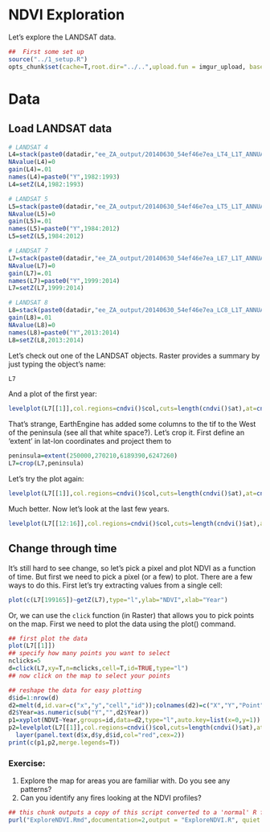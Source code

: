 NDVI Exploration
========================================================

Let's explore the LANDSAT data.

```r
##  First some set up
source("../1_setup.R")
opts_chunk$set(cache=T,root.dir="../..",upload.fun = imgur_upload, base.url = NULL)
```


# Data

## Load LANDSAT data
```r
# LANDSAT 4
L4=stack(paste0(datadir,"ee_ZA_output/20140630_54ef46e7ea_LT4_L1T_ANNUAL_GREENEST_TOA__1982-1993-0000000000-0000000000.tif"))
NAvalue(L4)=0
gain(L4)=.01
names(L4)=paste0("Y",1982:1993)
L4=setZ(L4,1982:1993)

# LANDSAT 5
L5=stack(paste0(datadir,"ee_ZA_output/20140630_54ef46e7ea_LT5_L1T_ANNUAL_GREENEST_TOA__1984-2012-0000000000-0000000000.tif"))
NAvalue(L5)=0
gain(L5)=.01
names(L5)=paste0("Y",1984:2012)
L5=setZ(L5,1984:2012)

# LANDSAT 7
L7=stack(paste0(datadir,"ee_ZA_output/20140630_54ef46e7ea_LE7_L1T_ANNUAL_GREENEST_TOA__1999-2014-0000000000-0000000000.tif"))
NAvalue(L7)=0
gain(L7)=.01
names(L7)=paste0("Y",1999:2014)
L7=setZ(L7,1999:2014)

# LANDSAT 8
L8=stack(paste0(datadir,"ee_ZA_output/20140630_54ef46e7ea_LC8_L1T_ANNUAL_GREENEST_TOA__2013-2014-0000000000-0000000000.tif"))
gain(L8)=.01
NAvalue(L8)=0
names(L8)=paste0("Y",2013:2014)
L8=setZ(L8,2013:2014)
```

Let's check out one of the LANDSAT objects.  Raster provides a summary by just typing the object's name:
```r
L7
```


And a plot of the first year:
```r
levelplot(L7[[1]],col.regions=cndvi()$col,cuts=length(cndvi()$at),at=cndvi()$at,margin=F)
```


That's strange, EarthEngine has added some columns to the tif to the West of the peninsula (see all that white space?).  Let's crop it.  First define an 'extent' in lat-lon coordinates and project them to 
```r
peninsula=extent(250000,270210,6189390,6247260)
L7=crop(L7,peninsula)
```

Let's try the plot again:
```r
levelplot(L7[[1]],col.regions=cndvi()$col,cuts=length(cndvi()$at),at=cndvi()$at,margin=F)
```
Much better.  Now let's look at the last few years.

```r
levelplot(L7[[12:16]],col.regions=cndvi()$col,cuts=length(cndvi()$at),at=cndvi()$at,layout=c(5,1))
```

## Change through time

It's still hard to see change, so let's pick a pixel and plot NDVI as a function of time.  But first we need to pick a pixel (or a few) to plot.  There are a few ways to do this.  First let's try extracting values from a single cell:
```r
plot(c(L7[199165])~getZ(L7),type="l",ylab="NDVI",xlab="Year")
```

Or, we can use the `click` function (in Raster) that allows you to pick points on the map.  First we need to plot the data using the plot() command.

```r
## first plot the data
plot(L7[[1]])
## specify how many points you want to select
nclicks=5
d=click(L7,xy=T,n=nclicks,cell=T,id=TRUE,type="l")
## now click on the map to select your points

## reshape the data for easy plotting
d$id=1:nrow(d)
d2=melt(d,id.var=c("x","y","cell","id"));colnames(d2)=c("X","Y","Point","id","Year","NDVI")
d2$Year=as.numeric(sub("Y","",d2$Year))
p1=xyplot(NDVI~Year,groups=id,data=d2,type="l",auto.key=list(x=0,y=1))
p2=levelplot(L7[[1]],col.regions=cndvi()$col,cuts=length(cndvi()$at),at=cndvi()$at,margin=F)+
  layer(panel.text(d$x,d$y,d$id,col="red",cex=2))
print(c(p1,p2,merge.legends=T))
```
### Exercise: 
1. Explore the map for areas you are familiar with. Do you see any patterns?
2. Can you identify any fires looking at the NDVI profiles?


```r
## this chunk outputs a copy of this script converted to a 'normal' R file with comments
purl("ExploreNDVI.Rmd",documentation=2,output = "ExploreNDVI.R", quiet = TRUE) 
```
